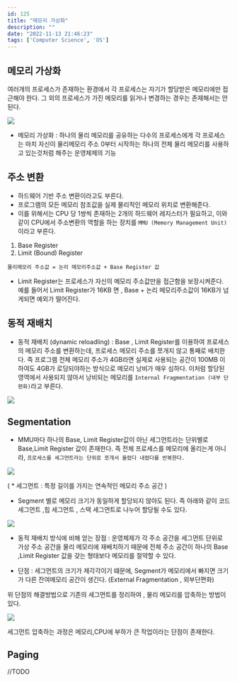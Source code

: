 ```yaml
---
id: 125
title: "메모리 가상화"
description: ""
date: "2022-11-13 21:46:23"
tags: ['Computer Science', 'OS']
---
```

## 메모리 가상화 

여러개의 프로세스가 존재하는 환경에서 각 프로세스는 자기가 할당받은 메모리에만 접근해야 한다. 그 외의 프로세스가 가진 메모리를 읽거나 변경하는 경우는 존재해서는 안된다. 

![](/images/os-virtual-memory-01.png)

- 메모리 가상화 :  하나의 물리 메모리를 공유하는 다수의 프로세스에게 각 프로세스는 마치 자신이 물리메모리 주소 0부터 시작하는 하나의 전체 물리 메모리를 사용하고 있는것처럼 해주는 운영체제의 기능 


## 주소 변환 

- 하드웨어 기반 주소 변환이라고도 부른다. 
- 프로그램의 모든 메모리 참조값을 실제 물리적인 메모리 위치로 변환해준다. 
- 이를 위해서는 CPU 당 1쌍씩 존재하는 2개의 하드웨어 레지스터가 필요하고, 이와 같이 CPU에서 주소변환의 역할을 하는 장치를 ```MMU (Memory Management Unit)```이라고 부른다. 

1. Base Register
2. Limit (Bound) Register 

```
물리메모리 주소값 = 논리 메모리주소값 + Base Register 값 
```

- Limit Register는 프로세스가 자신의 메모리 주소값만을 접근함을 보장시켜준다. 예를 들어서 Limit Register가 16KB 면 , Base + 논리 메모리주소값이 16KB가 넘게되면 예외가 떨어진다. 

## 동적 재배치 

- 동적 재배치 (dynamic reloadling) : Base , Limit Register를 이용하여 프로세스의 메모리 주소를 변환하는데, 프로세스 메모리 주소를 쪼개지 않고 통째로 배치한다. 즉 프로그램 전체 메모리 주소가 4GB라면 실제로 사용되는 공간이 100MB 이하여도 4GB가 로딩되야하는 방식으로 메모리 낭비가 매우 심하다. 이처럼 할당된 영역에서 사용되지 않아서 낭비되는 메모리를 ```Internal Fragmentation (내부 단편화)```라고 부른다.

![](/images/os-virtual-memory-02.png)

## Segmentation 

- MMU마다 하나의 Base, Limit Register값이 아닌 세그먼트라는 단위별로 Base,Limit Register 값이 존재한다. 즉 전체 프로세스를 메모리에 올리는게 아니라, ```프로세스를 세그먼트라는 단위로 쪼개서 올렸다 내렸다를 반복한다. ```

![](/images/os-virtual-memory-03.png)

( * 세그먼트 : 특정 길이를 가지는 연속적인 메모리 주소 공간 )

- Segment 별로 메모리 크기가 동일하게 할당되지 않아도 된다. 즉 아래와 같이 코드 세그먼트 ,힙 세그먼트 , 스택 세그먼트로 나누어 할당될 수도 있다. 
  
![](/images/os-virtual-memory-04.png)

- 동적 재배치 방식에 비해 얻는 장점 : 운영체제가 각 주소 공간을 세그먼트 단위로 가상 주소 공간을 물리 메모리에 재배치하기 때문에 전체 주소 공간이 하나의 Base ,Limit Register 값을 갖는 형태보다 메모리를 절약할 수 있다. 

- 단점 : 세그먼트의 크기가 제각각이기 떄문에, Segment가 메모리에서 빠지면 크기가 다른 잔여메모리 공간이 생긴다. (External Fragmentation , 외부단편화)
  
위 단점의 해결방법으로 기존의 세그먼트를 정리하여 , 물리 메모리를 압축하는 방법이 있다. 

![](/images/os-virtual-memory-05.png)

세그먼트 압축하는 과정은 메모리,CPU에 부하가 큰 작업이라는 단점이 존재한다. 


## Paging 

//TODO 
